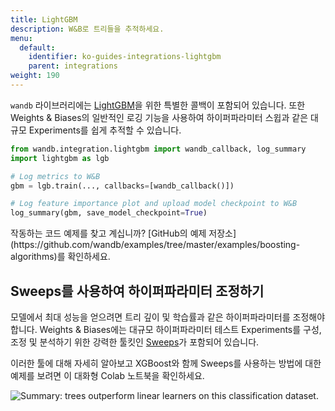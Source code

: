 ```yaml
---
title: LightGBM
description: W&B로 트리들을 추적하세요.
menu:
  default:
    identifier: ko-guides-integrations-lightgbm
    parent: integrations
weight: 190
---
```


<Card title="Try in Colab" href="https://colab.research.google.com/github/wandb/examples/blob/master/colabs/boosting/Simple_LightGBM_Integration.ipynb" icon="python"/>

`wandb` 라이브러리에는 [LightGBM](https://lightgbm.readthedocs.io/en/latest/)을 위한 특별한 콜백이 포함되어 있습니다. 또한 Weights & Biases의 일반적인 로깅 기능을 사용하여 하이퍼파라미터 스윕과 같은 대규모 Experiments를 쉽게 추적할 수 있습니다.

```python
from wandb.integration.lightgbm import wandb_callback, log_summary
import lightgbm as lgb

# Log metrics to W&B
gbm = lgb.train(..., callbacks=[wandb_callback()])

# Log feature importance plot and upload model checkpoint to W&B
log_summary(gbm, save_model_checkpoint=True)
```

<Note>
작동하는 코드 예제를 찾고 계십니까? [GitHub의 예제 저장소](https://github.com/wandb/examples/tree/master/examples/boosting-algorithms)를 확인하세요.
</Note>

## Sweeps를 사용하여 하이퍼파라미터 조정하기

모델에서 최대 성능을 얻으려면 트리 깊이 및 학습률과 같은 하이퍼파라미터를 조정해야 합니다. Weights & Biases에는 대규모 하이퍼파라미터 테스트 Experiments를 구성, 조정 및 분석하기 위한 강력한 툴킷인 [Sweeps](/ko/guides/sweeps/)가 포함되어 있습니다.

이러한 툴에 대해 자세히 알아보고 XGBoost와 함께 Sweeps를 사용하는 방법에 대한 예제를 보려면 이 대화형 Colab 노트북을 확인하세요.

<Card title="Try in Colab" href="https://colab.research.google.com/github/wandb/examples/blob/master/colabs/boosting/Using_W%26B_Sweeps_with_XGBoost.ipynb" icon="python"/>

<Frame>
    <img src="/images/integrations/lightgbm_sweeps.png" alt="Summary: trees outperform linear learners on this classification dataset."  />
</Frame>
